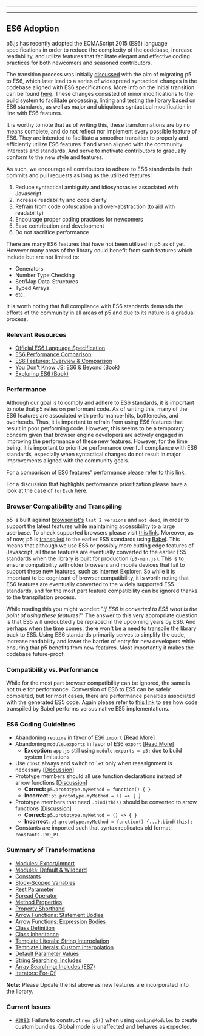 
---

---
## ES6 Adoption
p5.js has recently adopted the ECMAScript 2015 (ES6) language specifications in order to reduce the complexity of the codebase, increase readability, and utilize features that facilitate elegant and effective coding practices for both newcomers and seasoned contributors. 

The transition process was initially [discussed](https://github.com/processing/p5.js/issues/3758) with the aim of migrating p5 to ES6, which later lead to a series of widespread syntactical changes in the codebase aligned with ES6 specifications. More info on the initial transition can be found [here](https://github.com/processing/p5.js/pull/3874). These changes consisted of minor modifications to the build system to facilitate processing, linting and testing the library based on ES6 standards, as well as major and ubiquitous syntactical modification in line with ES6 features.

It is worthy to note that as of writing this, these transformations are by no means complete, and do not reflect nor implement every possible feature of ES6. They are intended to facilitate a smoother transition to properly and efficiently utilize ES6 features if and when aligned with the community interests and standards. And serve to motivate contributors to gradually conform to the new style and features.

As such, we encourage all contributors to adhere to ES6 standards in their commits and pull requests as long as the utilized features:
1. Reduce syntactical ambiguity and idiosyncrasies associated with Javascript
2. Increase readability and code clarity
3. Refrain from code obfuscation and over-abstraction (to aid with readability)
4. Encourage proper coding practices for newcomers
5. Ease contribution and development
6. Do not sacrifice performance

There are many ES6 features that have not been utilized in p5 as of yet. However many areas of the library could benefit from such features which include but are not limited to: 
- Generators
- Number Type Checking
- Set/Map Data-Structures
- Typed Arrays
- [etc.](http://es6-features.org/)

It is worth noting that full compliance with ES6 standards demands the efforts of the community in all areas of p5 and due to its nature is a gradual process.

### Relevant Resources
- [Official ES6 Language Specification](https://www.ecma-international.org/ecma-262/6.0/)
- [ES6 Performance Comparison](http://incaseofstairs.com/six-speed/)
- [ES6 Features: Overview & Comparison](http://es6-features.org/)
- [You Don't Know JS: ES6 & Beyond (Book)](https://github.com/getify/You-Dont-Know-JS/tree/main/es6%20%26%20beyond)
- [Exploring ES6 (Book)](https://exploringjs.com/es6/)

### Performance
Although our goal is to comply and adhere to ES6 standards, it is important to note that p5 relies on performant code. As of writing this, many of the ES6 features are associated with performance-hits, bottlenecks, and overheads. Thus, it is important to refrain from using ES6 features that result in poor performing code. However, this seems to be a temporary concern given that browser engine developers are actively engaged in improving the performance of these new features. However, for the time being, it is important to prioritize performance over full compliance with ES6 standards, especially when syntactical changes do not result in major improvements aligned with the community goals. 

For a comparison of ES6 features' performance please refer to [this link](http://incaseofstairs.com/six-speed/).

For a discussion that highlights performance prioritization please have a look at the case of `forEach` [here](https://github.com/processing/p5.js/issues/3758#issuecomment-507922753).


### Browser Compatibility and Transpiling

p5 is built against [browserlist's](https://github.com/browserslist/browserslist) `last 2 versions` and `not dead`, in order to support the latest features while maintaining accessibility to a large userbase. To check supported browsers please visit [this link](https://browserl.ist/?q=last+2+versions). Moreover, as of now, p5 is [transpiled](https://en.wikipedia.org/wiki/Source-to-source_compiler) to the earlier ES5 standards using [Babel](https://babeljs.io/). This means that although we use ES6 or possibly more cutting edge features of Javascript, all these features are eventually converted to the earlier ES5 standards when the library is built for production (`p5-min.js`). This is to ensure compatibility with older browsers and mobile devices that fail to support these new features, such as Internet Explorer. So while it is important to be cognizant of browser compatibility, it is worth noting that ES6 features are eventually converted to the widely supported ES5 standards, and for the most part feature compatibility can be ignored thanks to the transpilation process. 

While reading this you might wonder: "*if ES6 is converted to ES5 what is the point of using these features?*" The answer to this very appropriate question is that ES5 will undoubtedly be replaced in the upcoming years by ES6. And perhaps when the time comes, there won't be a need to transpile the library back to ES5. Using ES6 standards primarily serves to simplify the code, increase readability and lower the barrier of entry for new developers while ensuring that p5 benefits from new features. Most importantly it makes the codebase future-proof.

### Compatibility vs. Performance

While for the most part browser compatibility can be ignored, the same is not true for performance. Conversion of ES6 to ES5 can be safely completed, but for most cases, there are performance penalties associated with the generated ES5 code. Again please refer to [this link](http://incaseofstairs.com/six-speed/) to see how code transpiled by Babel performs versus native ES5 implementations. 

### ES6 Coding Guidelines
- Abandoning `require` in favor of ES6 `import` [[Read More](https://exploringjs.com/es6/ch_modules.html#sec_importing-exporting-details)]
- Abandoning `module.exports` in favor of ES6 `export` [[Read More](https://exploringjs.com/es6/ch_modules.html#sec_importing-exporting-details)]
  - **Exception:** `app.js` still using `module.exports = p5;` due to build system limitations
- Use `const` always and switch to `let` only when reassignment is necessary [[Discussion](https://github.com/processing/p5.js/issues/3877)]
- Prototype members should all use function declarations instead of arrow functions [[Discussion](https://github.com/processing/p5.js/issues/3875)]
  - **Correct:** `p5.prototype.myMethod = function() { }`
  - **Incorrect:** `p5.prototype.myMethod = () => { }`
- Prototype members that need `.bind(this)` should be converted to arrow functions [[Discussion](https://github.com/processing/p5.js/issues/3875)]
  - **Correct:** `p5.prototype.myMethod = () => { }`
  - **Incorrect:** `p5.prototype.myMethod = function() {...}.bind(this);`
- Constants are imported such that syntax replicates old format: `constants.TWO_PI`


### Summary of Transformations
- [Modules: Export/Import](http://es6-features.org/#ValueExportImport)
- [Modules: Default & Wildcard](http://es6-features.org/#ValueExportImport)
- [Constants](http://es6-features.org/#Constants)
- [Block-Scoped Variables](http://es6-features.org/#BlockScopedVariables)
- [Rest Parameter](http://es6-features.org/#RestParameter)
- [Spread Operator](http://es6-features.org/#SpreadOperator)
- [Method Properties](http://es6-features.org/#MethodProperties)
- [Property Shorthand](http://es6-features.org/#PropertyShorthand)
- [Arrow Functions: Statement Bodies](http://es6-features.org/#StatementBodies)
- [Arrow Functions: Expression Bodies](http://es6-features.org/#ExpressionBodies)
- [Class Definition](http://es6-features.org/#ClassDefinition)
- [Class Inheritance](http://es6-features.org/#ClassInheritance)
- [Template Literals: String Interpolation](http://es6-features.org/#StringInterpolation)
- [Template Literals: Custom Interpolation](http://es6-features.org/#CustomInterpolation)
- [Default Parameter Values](http://es6-features.org/#DefaultParameterValues)
- [String Searching: Includes](http://es6-features.org/#StringSearching)
- [Array Searching: Includes (ES7)](https://developer.mozilla.org/en-US/docs/Web/JavaScript/Reference/Global_Objects/Array/includes)
- [Iterators: For-Of](http://es6-features.org/#IteratorForOfOperator)

**Note:** Please Update the list above as new features are incorporated into the library.

 ### Current Issues
- [`#3883`](https://github.com/processing/p5.js/issues/3883): Failure to construct `new p5()` when using `combineModules` to create custom bundles. Global mode is unaffected and behaves as expected.

  